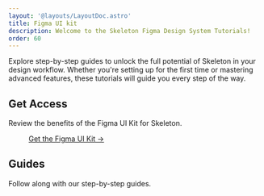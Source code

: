 ```yaml
---
layout: '@layouts/LayoutDoc.astro'
title: Figma UI kit
description: Welcome to the Skeleton Figma Design System Tutorials!
order: 60
---
```





<p class="text-2xl">Explore step-by-step guides to unlock the full potential of Skeleton in your design workflow. Whether you're setting up for the first time or mastering advanced features, these tutorials will guide you every step of the way.</p>

## Get Access

Review the benefits of the Figma UI Kit for Skeleton.

<figure class="linker">
	<a
		class="linker-item"
		href="/figma#get-access"
		target="_blank"
	>
		Get the Figma UI Kit &rarr;
	</a>
</figure>

## Guides

Follow along with our step-by-step guides.

<NavGrid collection="docs" path="figma/" classes="md:grid-cols-1" />
